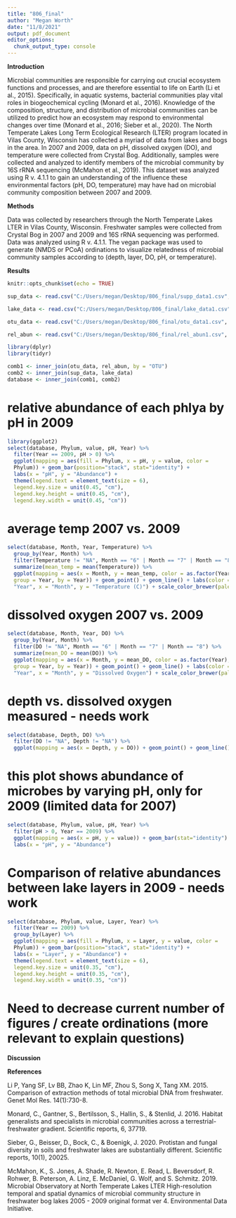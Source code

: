 ```yaml
---
title: "806_final"
author: "Megan Worth"
date: "11/8/2021"
output: pdf_document
editor_options: 
  chunk_output_type: console
---
```

**Introduction**
  
  Microbial communities are responsible for carrying out crucial ecosystem functions and processes, and are therefore essential to life on Earth (Li et al., 2015). Specifically, in aquatic systems, bacterial communities play vital roles in biogeochemical cycling (Monard et al., 2016). Knowledge of the composition, structure, and distribution of microbial communities can be utilized to predict how an ecosystem may respond to environmental changes over time (Monard et al., 2016; Sieber et al., 2020).
  The North Temperate Lakes Long Term Ecological Research (LTER) program located in Vilas County, Wisconsin has collected a myriad of data from lakes and bogs in the area. In 2007 and 2009, data on pH, dissolved oxygen (DO), and temperature were collected from Crystal Bog. Additionally, samples were collected and analyzed to identify members of the microbial community by 16S rRNA sequencing (McMahon et al., 2019). This dataset was analyzed using R v. 4.1.1 to gain an understanding of the influence these environmental factors (pH, DO, temperature) may have had on microbial community composition between 2007 and 2009.

**Methods**

  Data was collected by researchers through the North Temperate Lakes LTER in Vilas County, Wisconsin. Freshwater samples were collected from Crystal Bog in 2007 and 2009 and 16S rRNA sequencing was performed. Data was analyzed using R v. 4.1.1. The vegan package was used to generate (NMDS or PCoA) ordinations to visualize relatedness of microbial community samples according to (depth, layer, DO, pH, or temperature).
  
**Results**

```r
knitr::opts_chunk$set(echo = TRUE)
```

```r

sup_data <- read.csv("C:/Users/megan/Desktop/806_final/supp_data1.csv", stringsAsFactors = TRUE)

lake_data <- read.csv("C:/Users/megan/Desktop/806_final/lake_data1.csv", stringsAsFactors = TRUE)

otu_data <- read.csv("C:/Users/megan/Desktop/806_final/otu_data1.csv", stringsAsFactors = TRUE)

rel_abun <- read.csv("C:/Users/megan/Desktop/806_final/rel_abun1.csv", stringsAsFactors = TRUE)

```

```r
library(dplyr)
library(tidyr)
```

```r

comb1 <- inner_join(otu_data, rel_abun, by = "OTU")
comb2 <- inner_join(sup_data, lake_data)
database <- inner_join(comb1, comb2)


```

# relative abundance of each phlya by pH in 2009
```r

library(ggplot2)
select(database, Phylum, value, pH, Year) %>%
  filter(Year == 2009, pH > 0) %>% 
  ggplot(mapping = aes(fill = Phylum, x = pH, y = value, color =
  Phylum)) + geom_bar(position="stack", stat="identity") +
  labs(x = "pH", y = "Abundance") +
  theme(legend.text = element_text(size = 6), 
  legend.key.size = unit(0.45, "cm"), 
  legend.key.height = unit(0.45, "cm"),  
  legend.key.width = unit(0.45, "cm"))

```

# average temp 2007 vs. 2009
```r

select(database, Month, Year, Temperature) %>%
  group_by(Year, Month) %>%
  filter(Temperature != "NA", Month == "6" | Month == "7" | Month == "8") %>%
  summarize(mean_temp = mean(Temperature)) %>%
  ggplot(mapping = aes(x = Month, y = mean_temp, color = as.factor(Year),
  group = Year, by = Year)) + geom_point() + geom_line() + labs(color = 
  "Year", x = "Month", y = "Temperature (C)") + scale_color_brewer(palette = "Dark2") + scale_x_continuous(breaks=c(6, 7, 8))

```

# dissolved oxygen 2007 vs. 2009
```r

select(database, Month, Year, DO) %>%
  group_by(Year, Month) %>%
  filter(DO != "NA", Month == "6" | Month == "7" | Month == "8") %>%
  summarize(mean_DO = mean(DO)) %>%
  ggplot(mapping = aes(x = Month, y = mean_DO, color = as.factor(Year),
  group = Year, by = Year)) + geom_point() + geom_line() + labs(color = 
  "Year", x = "Month", y = "Dissolved Oxygen") + scale_color_brewer(palette = "Dark2") + scale_x_continuous(breaks=c(6, 7, 8))

```

# depth vs. dissolved oxygen measured - needs work
```r

select(database, Depth, DO) %>%
  filter(DO != "NA", Depth != "NA") %>%
  ggplot(mapping = aes(x = Depth, y = DO)) + geom_point() + geom_line() + labs(x = "Depth", y = "Dissolved Oxygen") + scale_color_brewer(palette = "Dark2")

```

# this plot shows abundance of microbes by varying pH, only for 2009 (limited data for 2007)
```r

select(database, Phylum, value, pH, Year) %>%
  filter(pH > 0, Year == 2009) %>% 
  ggplot(mapping = aes(x = pH, y = value)) + geom_bar(stat="identity") + 
  labs(x = "pH", y = "Abundance") 

```

# Comparison of relative abundances between lake layers in 2009 - needs work
```r
select(database, Phylum, value, Layer, Year) %>%
  filter(Year == 2009) %>%
  group_by(Layer) %>%
  ggplot(mapping = aes(fill = Phylum, x = Layer, y = value, color =
  Phylum)) + geom_bar(position="stack", stat="identity") +
  labs(x = "Layer", y = "Abundance") +
  theme(legend.text = element_text(size = 6), 
  legend.key.size = unit(0.35, "cm"), 
  legend.key.height = unit(0.35, "cm"),  
  legend.key.width = unit(0.35, "cm")) 
```

# Need to decrease current number of figures / create ordinations (more relevant to explain questions)

**Discussion**



**References**

Li P, Yang SF, Lv BB, Zhao K, Lin MF, Zhou S, Song X, Tang XM. 2015. Comparison of extraction methods of total microbial DNA from freshwater. Genet Mol Res. 14(1):730-8.

Monard, C., Gantner, S., Bertilsson, S., Hallin, S., & Stenlid, J. 2016. Habitat generalists and specialists in microbial communities across a terrestrial-freshwater gradient. Scientific reports, 6, 37719.

Sieber, G., Beisser, D., Bock, C., & Boenigk, J. 2020. Protistan and fungal diversity in soils and freshwater lakes are substantially different. Scientific reports, 10(1), 20025.

McMahon, K., S. Jones, A. Shade, R. Newton, E. Read, L. Beversdorf, R. Rohwer, B. Peterson, A. Linz, E. McDaniel, 	G. 	Wolf, and S. Schmitz. 2019. Microbial Observatory at North Temperate Lakes LTER High-resolution temporal and 	spatial dynamics of microbial community structure in freshwater bog lakes 2005 - 2009 original format ver 4. 	Environmental Data Initiative.
